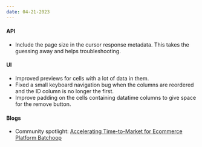 ```yaml
---
date: 04-21-2023
---
```


#### API

- Include the page size in the cursor response metadata. This takes the guessing away and helps troubleshooting.

#### UI

- Improved previews for cells with a lot of data in them.
- Fixed a small keyboard navigation bug when the columns are reordered and the ID column is no longer the first.
- Improve padding on the cells containing datatime columns to give space for the remove button.

#### Blogs

- Community spotlight: [Accelerating Time-to-Market for Ecommerce Platform Batchoop](https://xata.io/blog/ecommerce-platform-batchoop)
